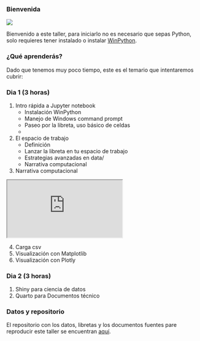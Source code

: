 ### Bienvenida {.unnumbered}

![](img/qrcode_altamarmx.github.io.png)

Bienvenido a este taller, para iniciarlo no es necesario que sepas Python, solo requieres tener instalado o instalar [WinPython](https://sourceforge.net/projects/winpython/files/WinPython_3.12/3.12.10.0/). 


### ¿Qué aprenderás?

Dado que tenemos muy poco tiempo, este es el temario que intentaremos cubrir:

### Dia 1 (3 horas)

1. Intro rápida a Jupyter notebook
    - Instalación WinPython
    - Manejo de Windows command prompt 
    - Paseo por la libreta, uso básico de celdas
    - 
2. El espacio de trabajo
    - Definición
    - Lanzar la libreta en tu espacio de trabajo
    - Estrategias avanzadas en data/
    - Narrativa computacional
3. Narrativa computacional


```{=html}
<iframe class="slide-deck" src="https://altamarmx.github.io/colaborativa/#/section-5"></iframe>
```

4. Carga csv 
5. Visualización con Matplotlib
6. Visualización con Plotly    

### Dia 2 (3 horas)
 
1. Shiny para ciencia de datos
2. Quarto para Documentos técnico

### Datos y repositorio 

El repositorio con los datos, libretas y los documentos fuentes pare reproducir este taller se encuentran [aquí](https://github.com/altamarmx/python-basico-lasalle).
 